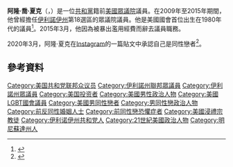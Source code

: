 {{Infobox officeholder
|name         = 阿隆·夏克<br/>Aaron Schock
|image        = Aaron Schock Official.jpg
|state        = [[伊利諾伊州|伊利諾伊州]]
|district     = {{ushr|IL|18|18th}}
|term_start   = 2009年1月3日
|term_end     = 2015年3月31日
|predecessor  = [[雷·拉胡德|雷·拉胡德]]
|successor    = [[達林·拉胡德|達林·拉胡德]]
|state_house1 = 伊利諾伊州
|district1    = 92nd
|term_start1  = 2005年1月12日
|term_end1    = 2009年1月3日
|predecessor1 = {{link-en|里卡·斯隆恩|Ricca Slone}}
|successor1   = {{link-en|瓊·克魯帕|Joan Krupa}}<!-- Note: Schock was first succeeded by Krupa, not Jehan Gordon -->
|birth_name   = Aaron Jon Schock
|birth_date   = {{birth date and age|1981|5|28}}
|birth_place  = 美國[[明尼蘇達州|明尼蘇達州]][[莫里斯_(明尼蘇達州)|莫里斯]]
|death_date   =
|death_place  =
|party        = [[共和黨_(美國)|共和黨]]
|education    = {{link-en|伊利諾伊中央學院|Illinois Central College}}<br/>{{link-en|布拉德利大學|Bradley University}}（[[理學士|理學士]]）
}}
'''阿隆·喬·夏克'''（{{lang-en|Aaron Jon Schock}}，{{bd|1981年|5月28日}}）是一位[[共和黨_(美國)|共和黨]]籍前[[美國眾議院|美國眾議院]]議員。在2009年至2015年期間，他曾經擔任[[伊利諾伊州|伊利諾伊州]]第18選區的眾議院議員。他是美國國會首位出生在1980年代的議員<ref>{{cite web | url=http://schock.house.gov/Biography/ | title=Congressman Aaron Schock | accessdate=July 18, 2011 | archiveurl=https://web.archive.org/web/20110707170622/http://schock.house.gov/Biography/ | archivedate=2011-07-07| deadurl=yes }}</ref>。2015年3月，他因為被暴出濫用經費而辭去議員職務。

2020年3月，阿隆·夏克在[[Instagram|Instagram]]的一篇貼文中承認自己是同性戀者<ref>{{cite news |title=Former Republican lawmaker Aaron Schock comes out as gay |url=https://edition.cnn.com/2020/03/05/politics/aaron-schock-comes-out/index.html |work=CNN |date=2020-03-05 |accessdate=2020-03-06 |archive-date=2020-12-01 |archive-url=https://web.archive.org/web/20201201154811/https://edition.cnn.com/2020/03/05/politics/aaron-schock-comes-out/index.html |dead-url=no }}</ref>。

==參考資料==
{{Reflist}}
{{US-poli-bio-stub}}
{{normdaten}}

{{authority control}}
{{DEFAULTSORT:Schock, Aaron}}
[[Category:美国共和党联邦众议员|Category:美国共和党联邦众议员]]
[[Category:伊利諾州聯邦眾議員|Category:伊利諾州聯邦眾議員]]
[[Category:伊利諾州眾議員|Category:伊利諾州眾議員]]
[[Category:美国投资者|Category:美国投资者]]
[[Category:美國男性政治人物|Category:美國男性政治人物]]
[[Category:美國LGBT國會議員|Category:美國LGBT國會議員]]
[[Category:美國男同性戀者|Category:美國男同性戀者]]
[[Category:男同性戀政治人物|Category:男同性戀政治人物]]
[[Category:前反同性婚姻人士|Category:前反同性婚姻人士]]
[[Category:前同性戀恐懼症者|Category:前同性戀恐懼症者]]
[[Category:美國浸禮宗教徒|Category:美國浸禮宗教徒]]
[[Category:伊利诺伊州共和党人|Category:伊利诺伊州共和党人]]
[[Category:21世紀美國政治人物|Category:21世紀美國政治人物]]
[[Category:明尼蘇達州人|Category:明尼蘇達州人]]